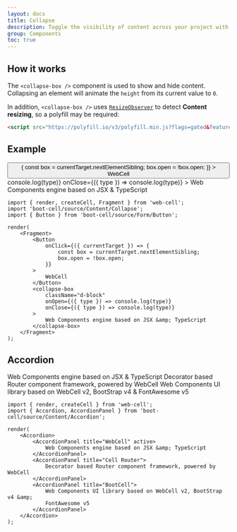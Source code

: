 ```yaml
---
layout: docs
title: Collapse
description: Toggle the visibility of content across your project with our Web components.
group: Components
toc: true
---
```




## How it works

The `<collapse-box />` component is used to show and hide content.
Collapsing an element will animate the `height` from its current value to `0`.

In addition, `<collapse-box />` uses [`ResizeObserver`][1] to detect **Content resizing**, so a polyfill may be required:

```HTML
<script src="https://polyfill.io/v3/polyfill.min.js?flags=gated&features=ResizeObserver"></script>
```

## Example

<Example>
    <Button
        onClick={({ currentTarget }) => {
            const box = currentTarget.nextElementSibling;
            box.open = !box.open;
        }}
    >
        WebCell
    </Button>
    <collapse-box
        className="d-block"
        onOpen={({ type }) => console.log(type)}
        onClose={({ type }) => console.log(type)}
    >
        Web Components engine based on JSX &amp; TypeScript
    </collapse-box>
</Example>

```TSX
import { render, createCell, Fragment } from 'web-cell';
import 'boot-cell/source/Content/Collapse';
import { Button } from 'boot-cell/source/Form/Button';

render(
    <Fragment>
        <Button
            onClick={({ currentTarget }) => {
                const box = currentTarget.nextElementSibling;
                box.open = !box.open;
            }}
        >
            WebCell
        </Button>
        <collapse-box
            className="d-block"
            onOpen={({ type }) => console.log(type)}
            onClose={({ type }) => console.log(type)}
        >
            Web Components engine based on JSX &amp; TypeScript
        </collapse-box>
    </Fragment>
);
```

## Accordion

<Example>
    <Accordion>
        <AccordionPanel title="WebCell" active>
            Web Components engine based on JSX &amp; TypeScript
        </AccordionPanel>
        <AccordionPanel title="Cell Router">
            Decorator based Router component framework, powered by WebCell
        </AccordionPanel>
        <AccordionPanel title="BootCell">
            Web Components UI library based on WebCell v2, BootStrap v4 &amp;
            FontAwesome v5
        </AccordionPanel>
    </Accordion>
</Example>

```TSX
import { render, createCell } from 'web-cell';
import { Accordion, AccordionPanel } from 'boot-cell/source/Content/Accordion';

render(
    <Accordion>
        <AccordionPanel title="WebCell" active>
            Web Components engine based on JSX &amp; TypeScript
        </AccordionPanel>
        <AccordionPanel title="Cell Router">
            Decorator based Router component framework, powered by WebCell
        </AccordionPanel>
        <AccordionPanel title="BootCell">
            Web Components UI library based on WebCell v2, BootStrap v4 &amp;
            FontAwesome v5
        </AccordionPanel>
    </Accordion>
);
```

[1]: https://developer.mozilla.org/en-US/docs/Web/API/ResizeObserver
